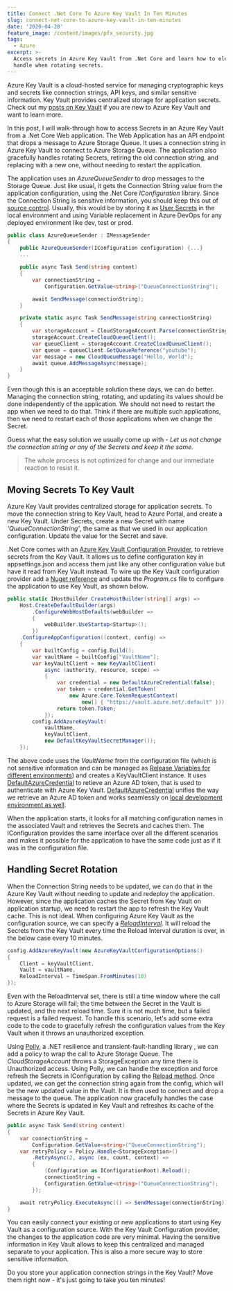 ```yaml
---
title: Connect .Net Core To Azure Key Vault In Ten Minutes
slug: connect-net-core-to-azure-key-vault-in-ten-minutes
date: '2020-04-28'
feature_image: /content/images/pfx_security.jpg
tags:
  - Azure
excerpt: >-
  Access secrets in Azure Key Vault from .Net Core and learn how to elegantly
  handle when rotating secrets.
---
```

Azure Key Vault is a cloud-hosted service for managing cryptographic keys and secrets like connection strings, API keys, and similar sensitive information. Key Vault provides centralized storage for application secrets. Check out my [posts on Key Vault](/blog/tag/azure-key-vault/) if you are new to Azure Key Vault and want to learn more.

In this post, I will walk-through how to access Secrets in an Azure Key Vault from a .Net Core Web application. The Web Application has an API endpoint that drops a message to Azure Storage Queue. It uses a connection string in Azure Key Vault to connect to Azure Storage Queue. The application also gracefully handles rotating Secrets, retiring the old connection string, and replacing with a new one, without needing to restart the application.

<EmbedCard src="https://www.youtube.com/embed/6l_kpygO0Ic" />

  

The application uses an _AzureQueueSender_ to drop messages to the Storage Queue. Just like usual, it gets the Connection String value from the application configuration, using the .Net Core _IConfiguration_ library. Since the Connection String is sensitive information, you should keep this out of [source control](/blog/keeping-sensitive-configuration-data-out-of-source-control/). Usually, this would be by storing it as [User Secrets](https://docs.microsoft.com/en-us/aspnet/core/security/app-secrets) in the local environment and using Variable replacement in Azure DevOps for any deployed environment like dev, test or prod.

```csharp
public class AzureQueueSender : IMessageSender
{
    public AzureQueueSender(IConfiguration configuration) {...}
    ...

    public async Task Send(string content)
    {
        var connectionString =
            Configuration.GetValue<string>("QueueConnectionString");

        await SendMessage(connectionString);
    }

    private static async Task SendMessage(string connectionString)
    {
        var storageAccount = CloudStorageAccount.Parse(connectionString);
        storageAccount.CreateCloudQueueClient();
        var queueClient = storageAccount.CreateCloudQueueClient();
        var queue = queueClient.GetQueueReference("youtube");
        var message = new CloudQueueMessage("Hello, World");
        await queue.AddMessageAsync(message);
    }
}

```

Even though this is an acceptable solution these days, we can do better. Managing the connection string, rotating, and updating its values should be done independently of the application. We should not need to restart the app when we need to do that. Think if there are multiple such applications, then we need to restart each of those applications when we change the Secret.

Guess what the easy solution we usually come up with - _Let us not change the connection string or any of the Secrets and keep it the same._

> The whole process is not optimized for change and our immediate reaction to resist it.

<ImageCard src="/content/images/asp_net_core_banner.png" alt="" />

## Moving Secrets To Key Vault

Azure Key Vault provides centralized storage for application secrets. To move the connection string to Key Vault, head to Azure Portal, and create a new Key Vault. Under Secrets, create a new Secret with name _'QueueConnectionString'_, the same as that we used in our application configuration. Update the value for the Secret and save.

<ImageCard src="/content/images/keyvault_secrets.jpg" alt="" />

.Net Core comes with an [Azure Key Vault Configuration Provider](https://docs.microsoft.com/en-us/aspnet/core/security/key-vault-configuration?view=aspnetcore-3.1), to retrieve secrets from the Key Vault. It allows us to define configuration key in appsettings.json and access them just like any other configuration value but have it read from Key Vault instead. To wire up the Key Vault configuration provider add a [Nuget reference](https://www.nuget.org/packages/Microsoft.Extensions.Configuration.AzureKeyVault/) and update the _Program.cs_ file to configure the application to use Key Vault, as shown below.

```csharp
public static IHostBuilder CreateHostBuilder(string[] args) =>
    Host.CreateDefaultBuilder(args)
        .ConfigureWebHostDefaults(webBuilder =>
        {
            webBuilder.UseStartup<Startup>();
        })
    .ConfigureAppConfiguration((context, config) =>
    {
        var builtConfig = config.Build();
        var vaultName = builtConfig["VaultName"];
        var keyVaultClient = new KeyVaultClient(
            async (authority, resource, scope) =>
            {
                var credential = new DefaultAzureCredential(false);
                var token = credential.GetToken(
                    new Azure.Core.TokenRequestContext(
                        new[] { "https://vault.azure.net/.default" }));
                return token.Token;
            });
        config.AddAzureKeyVault(
            vaultName,
            keyVaultClient,
            new DefaultKeyVaultSecretManager());
    });

```

The above code uses the _VaultName_ from the configuration file (which is not sensitive information and can be managed as [Release Variables for different environments](https://www.youtube.com/watch?v=OFr6Vkw0mq8)) and creates a KeyVaultClient instance. It uses [DefaultAzureCredential](/blog/defaultazurecredential-from-azure-sdk/) to retieve an Azure AD token, that is used to authenticate with Azure Key Vault. [DefaultAzureCredential](/blog/defaultazurecredential-from-azure-sdk/) unifies the way we retrieve an Azure AD token and works seamlessly on [local development environment as well](/blog/azure-managed-service-identity-and-local-development/).

<BookmarkCard href="/blog/defaultazurecredential-from-azure-sdk" title="DefaultAzureCredential: Unifying How We Get Azure AD Token" description="Azure Identity library provides Azure Active Directory token authentication support across the Azure SDK" icon="/favicon.ico" />

When the application starts, it looks for all matching configuration names in the associated Vault and retrieves the Secrets and caches them. The IConfiguration provides the same interface over all the different scenarios and makes it possible for the application to have the same code just as if it was in the configuration file.

## Handling Secret Rotation

When the Connection String needs to be updated, we can do that in the Azure Key Vault without needing to update and redeploy the application. However, since the application caches the Secret from Key Vault on application startup, we need to restart the app to refresh the Key Vault cache. This is not ideal. When configuring Azure Key Vault as the configuration source, we can specify a _[ReloadInterval](https://docs.microsoft.com/en-us/aspnet/core/security/key-vault-configuration?view=aspnetcore-3.1#configuration-options)_. It will reload the Secrets from the Key Vault every time the Reload Interval duration is over, in the below case every 10 minutes.

```csharp
config.AddAzureKeyVault(new AzureKeyVaultConfigurationOptions()
{
    Client = keyVaultClient,
    Vault = vaultName,
    ReloadInterval = TimeSpan.FromMinutes(10)
});

```

Even with the ReloadInterval set, there is still a time window where the call to Azure Storage will fail; the time between the Secret in the Vault is updated, and the next reload time. Sure it is not much time, but a failed request is a failed request. To handle this scenario, let's add some extra code to the code to gracefully refresh the configuration values from the Key Vault when it throws an unauthorized exception.

<EmbedCard src="https://www.youtube.com/embed/z6YcU0PW_9E" />

Using [Polly](https://github.com/App-vNext/Polly), a .NET resilience and transient-fault-handling library , we can add a policy to wrap the call to Azure Storage Queue. The _CloudStorageAccount_ throws a StorageException any time there is Unauthorized access. Using Polly, we can handle the exception and force refresh the Secrets in IConfiguration by calling the [Reload method](https://docs.microsoft.com/en-us/aspnet/core/security/key-vault-configuration?view=aspnetcore-3.1#reload-secrets). Once updated, we can get the connection string again from the config, which will be the new updated value in the Vault. It is then used to connect and drop a message to the queue. The application now gracefully handles the case where the Secrets is updated in Key Vault and refreshes its cache of the Secrets in Azure Key Vault.

```csharp
public async Task Send(string content)
{
    var connectionString =
        Configuration.GetValue<string>("QueueConnectionString");
    var retryPolicy = Policy.Handle<StorageException>()
        .RetryAsync(2, async (ex, count, context) =>
        {
            (Configuration as IConfigurationRoot).Reload();
            connectionString =
            Configuration.GetValue<string>("QueueConnectionString");
        });

    await retryPolicy.ExecuteAsync(() => SendMessage(connectionString));
}

```

You can easily connect your existing or new applications to start using Key Vault as a configuration source. With the Key Vault Configuration provider, the changes to the application code are very minimal. Having the sensitive information in Key Vault allows to keep this centralized and managed separate to your application. This is also a more secure way to store sensitive information.

Do you store your application connection strings in the Key Vault? Move them right now - it's just going to take you ten minutes!
